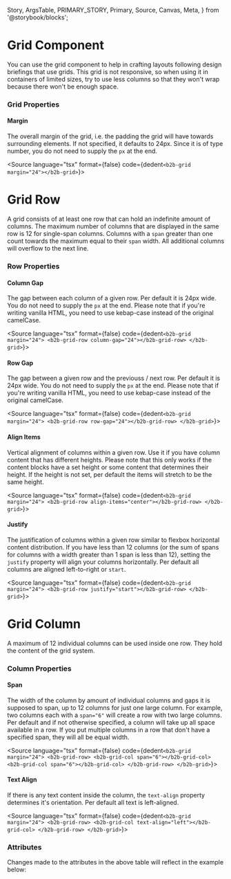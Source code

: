   Story,
  ArgsTable,
  PRIMARY_STORY,
  Primary,
  Source,
  Canvas,
  Meta,
} from '@storybook/blocks';



<Meta of={GridStories} />

# Grid Component

<Canvas columns={3} withSource="closed" withToolbar={false}>
  <Story id="components-utilities-grid--story-030-text-align"></Story>
</Canvas>

You can use the grid component to help in crafting layouts following design briefings that use grids.
This grid is not responsive, so when using it in containers of limited sizes, try to use less columns so that they
won't wrap because there won't be enough space.

### Grid Properties

#### Margin

The overall margin of the grid, i.e. the padding the grid will have towards surrounding elements.
If not specified, it defaults to 24px. Since it is of type number, you do not need to supply the `px` at the end.

<Source
  language="tsx"
  format={false}
  code={dedent`<b2b-grid margin="24"></b2b-grid>`}></Source>

# Grid Row

A grid consists of at least one row that can hold an indefinite amount of columns.
The maximum number of columns that are displayed in the same row is 12 for single-span columns.
Columns with a `span` greater than one count towards the maximum equal to their `span` width.
All additional columns will overflow to the next line.

### Row Properties

#### Column Gap

The gap between each column of a given row. Per default it is 24px wide. You do not need to supply the `px` at the end.
Please note that if you're writing vanilla HTML, you need to use kebap-case instead of the original camelCase.

<Source
  language="tsx"
  format={false}
  code={dedent`<b2b-grid margin="24">
        <b2b-grid-row column-gap="24"></b2b-grid-row>
    </b2b-grid>`}></Source>

#### Row Gap

The gap between a given row and the previouss / next row. Per default it is 24px wide. You do not need to supply the `px` at the end.
Please note that if you're writing vanilla HTML, you need to use kebap-case instead of the original camelCase.

<Source
  language="tsx"
  format={false}
  code={dedent`<b2b-grid margin="24">
        <b2b-grid-row row-gap="24"></b2b-grid-row>
    </b2b-grid>`}></Source>

#### Align Items

Vertical alignment of columns within a given row. Use it if you have column content that has different heights.
Please note that this only works if the content blocks have a set height or some content that determines their height.
If the height is not set, per default the items will stretch to be the same height.

<Source
  language="tsx"
  format={false}
  code={dedent`<b2b-grid margin="24">
        <b2b-grid-row align-items="center"></b2b-grid-row>
    </b2b-grid>`}></Source>

#### Justify

The justification of columns within a given row similar to flexbox horizontal content distribution.
If you have less than 12 columns (or the sum of spans for columns with a width greater than 1 span is less than 12),
setting the `justify` property will align your columns horizontally. Per default all columns are aligned left-to-right or `start`.

<Source
  language="tsx"
  format={false}
  code={dedent`<b2b-grid margin="24">
        <b2b-grid-row justify="start"></b2b-grid-row>
    </b2b-grid>`}></Source>

# Grid Column

A maximum of 12 individual columns can be used inside one row. They hold the content of the grid system.

### Column Properties

#### Span

The width of the column by amount of individual columns and gaps it is supposed to span, up to 12 columns for just one large column.
For example, two columns each with a `span="6"` will create a row with two large columns.
Per default and if not otherwise specified, a column will take up all space available in a row.
If you put multiple columns in a row that don't have a specified span, they will all be equal width.

<Source
  language="tsx"
  format={false}
  code={dedent`<b2b-grid margin="24">
        <b2b-grid-row>
            <b2b-grid-col span="6"></b2b-grid-col>
            <b2b-grid-col span="6"></b2b-grid-col>
        </b2b-grid-row>
    </b2b-grid>`}></Source>

#### Text Align

If there is any text content inside the column, the `text-align` property determines it's orientation. Per default all text is left-aligned.

<Source
  language="tsx"
  format={false}
  code={dedent`<b2b-grid margin="24">
        <b2b-grid-row>
            <b2b-grid-col text-align="left"></b2b-grid-col>
        </b2b-grid-row>
    </b2b-grid>`}></Source>

### Attributes

<ArgsTable story={PRIMARY_STORY} />
Changes made to the attributes in the above table will reflect in the example below:
<Primary />
